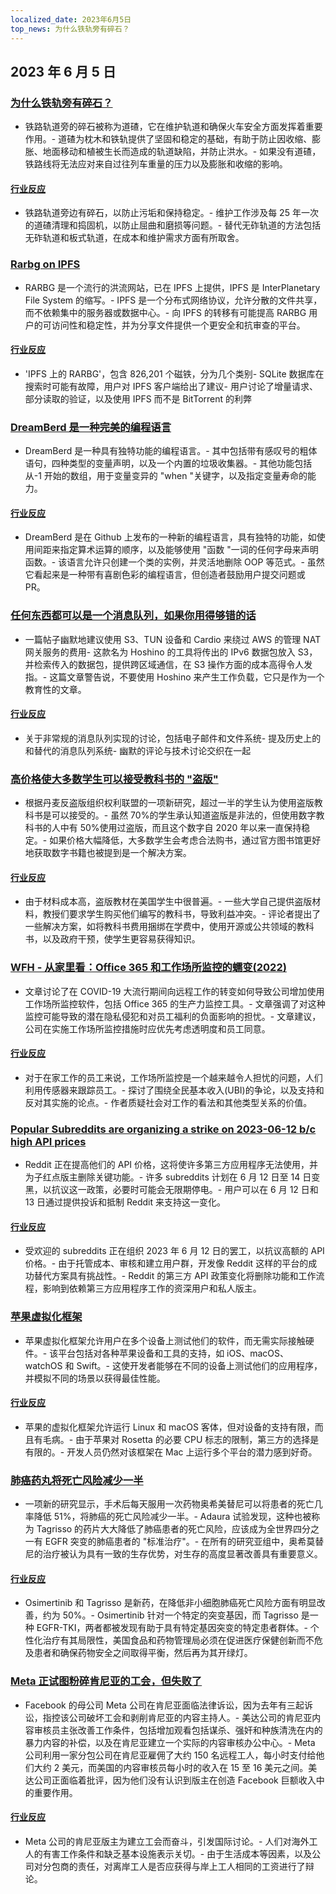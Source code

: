 ```yaml
---
localized_date: 2023年6月5日
top_news: 为什么铁轨旁有碎石？
---
```




## 2023 年 6 月 5 日

### [为什么铁轨旁有碎石？](https://www.alpharail.co.nz/why-do-railway-tracks-have-crushed-stones-alongside-them/)

- 铁路轨道旁的碎石被称为道碴，它在维护轨道和确保火车安全方面发挥着重要作用。- 道碴为枕木和铁轨提供了坚固和稳定的基础，有助于防止因收缩、膨胀、地面移动和植被生长而造成的轨道缺陷，并防止洪水。- 如果没有道碴，铁路线将无法应对来自过往列车重量的压力以及膨胀和收缩的影响。

#### [行业反应](http://news.ycombinator.com/item?id=36183788)

- 铁路轨道旁边有碎石，以防止污垢和保持稳定。- 维护工作涉及每 25 年一次的道碴清理和捣固机，以防止屈曲和磨损等问题。- 替代无砟轨道的方法包括无砟轨道和板式轨道，在成本和维护需求方面有所取舍。

### [Rarbg on IPFS](https://ipfs.io/ipfs/QmbpRxBZ5HDZDVRoeAU8xFYnoP4r5eGCxdkmfFW3JbA6mq/)

- RARBG 是一个流行的洪流网站，已在 IPFS 上提供，IPFS 是 InterPlanetary File System 的缩写。- IPFS 是一个分布式网络协议，允许分散的文件共享，而不依赖集中的服务器或数据中心。- 向 IPFS 的转移有可能提高 RARBG 用户的可访问性和稳定性，并为分享文件提供一个更安全和抗审查的平台。

#### [行业反应](http://news.ycombinator.com/item?id=36186185)

- 'IPFS 上的 RARBG'，包含 826,201 个磁铁，分为几个类别- SQLite 数据库在搜索时可能有故障，用户对 IPFS 客户端给出了建议- 用户讨论了增量请求、部分读取的验证，以及使用 IPFS 而不是 BitTorrent 的利弊

### [DreamBerd 是一种完美的编程语言](https://github.com/TodePond/DreamBerd)

- DreamBerd 是一种具有独特功能的编程语言。- 其中包括带有感叹号的粗体语句，四种类型的变量声明，以及一个内置的垃圾收集器。- 其他功能包括从-1 开始的数组，用于变量变异的 "when "关键字，以及指定变量寿命的能力。

#### [行业反应](http://news.ycombinator.com/item?id=36183683)

- DreamBerd 是在 Github 上发布的一种新的编程语言，具有独特的功能，如使用间距来指定算术运算的顺序，以及能够使用 "函数 "一词的任何字母来声明函数。- 该语言允许只创建一个类的实例，并灵活地删除 OOP 等范式。- 虽然它看起来是一种带有喜剧色彩的编程语言，但创造者鼓励用户提交问题或 PR。

### [任何东西都可以是一个消息队列，如果你用得够错的话](https://xeiaso.net/blog/anything-message-queue)

- 一篇帖子幽默地建议使用 S3、TUN 设备和 Cardio 来绕过 AWS 的管理 NAT 网关服务的费用- 这款名为 Hoshino 的工具将传出的 IPv6 数据包放入 S3，并检索传入的数据包，提供跨区域通信，在 S3 操作方面的成本高得令人发指。- 这篇文章警告说，不要使用 Hoshino 来产生工作负载，它只是作为一个教育性的文章。

#### [行业反应](http://news.ycombinator.com/item?id=36186176)

- 关于非常规的消息队列实现的讨论，包括电子邮件和文件系统- 提及历史上的和替代的消息队列系统- 幽默的评论与技术讨论交织在一起

### [高价格使大多数学生可以接受教科书的 "盗版"](https://torrentfreak.com/high-prices-make-textbook-piracy-acceptable-to-most-students-230604/)

- 根据丹麦反盗版组织权利联盟的一项新研究，超过一半的学生认为使用盗版教科书是可以接受的。- 虽然 70%的学生承认知道盗版是非法的，但使用数字教科书的人中有 50%使用过盗版，而且这个数字自 2020 年以来一直保持稳定。- 如果价格大幅降低，大多数学生会考虑合法购书，通过官方图书馆更好地获取数字书籍也被提到是一个解决方案。

#### [行业反应](http://news.ycombinator.com/item?id=36186080)

- 由于材料成本高，盗版教材在美国学生中很普遍。- 一些大学自己提供盗版材料，教授们要求学生购买他们编写的教科书，导致利益冲突。- 评论者提出了一些解决方案，如将教科书费用捆绑在学费中，使用开源或公共领域的教科书，以及政府干预，使学生更容易获得知识。

### [WFH - 从家里看：Office 365 和工作场所监控的蠕变(2022)](https://privacyinternational.org/long-read/4909/wfh-watched-home-office-365-and-workplace-surveillance-creep)

- 文章讨论了在 COVID-19 大流行期间向远程工作的转变如何导致公司增加使用工作场所监控软件，包括 Office 365 的生产力监控工具。- 文章强调了对这种监控可能导致的潜在隐私侵犯和对员工福利的负面影响的担忧。- 文章建议，公司在实施工作场所监控措施时应优先考虑透明度和员工同意。

#### [行业反应](http://news.ycombinator.com/item?id=36187550)

- 对于在家工作的员工来说，工作场所监控是一个越来越令人担忧的问题，人们利用传感器来跟踪员工。- 探讨了围绕全民基本收入(UBI)的争论，以及支持和反对其实施的论点。- 作者质疑社会对工作的看法和其他类型关系的价值。

### [Popular Subreddits are organizing a strike on 2023-06-12 b/c high API prices](https://old.reddit.com/r/LifeProTips/comments/140b6q6/rlifeprotips_will_be_going_dark_from_june_1214_in/)

- Reddit 正在提高他们的 API 价格，这将使许多第三方应用程序无法使用，并为子红点版主删除关键功能。- 许多 subreddits 计划在 6 月 12 日至 14 日变黑，以抗议这一政策，必要时可能会无限期停电。- 用户可以在 6 月 12 日和 13 日通过提供投诉和抵制 Reddit 来支持这一变化。

#### [行业反应](http://news.ycombinator.com/item?id=36187705)

- 受欢迎的 subreddits 正在组织 2023 年 6 月 12 日的罢工，以抗议高额的 API 价格。- 由于托管成本、审核和建立用户群，开发像 Reddit 这样的平台的成功替代方案具有挑战性。- Reddit 的第三方 API 政策变化将删除功能和工作流程，影响到依赖第三方应用程序工作的资深用户和私人版主。

### [苹果虚拟化框架](https://developer.apple.com/documentation/virtualization)

- 苹果虚拟化框架允许用户在多个设备上测试他们的软件，而无需实际接触硬件。- 该平台包括对各种苹果设备和工具的支持，如 iOS、macOS、watchOS 和 Swift。- 这使开发者能够在不同的设备上测试他们的应用程序，并模拟不同的场景以获得最佳性能。

#### [行业反应](http://news.ycombinator.com/item?id=36184400)

- 苹果的虚拟化框架允许运行 Linux 和 macOS 客体，但对设备的支持有限，而且有毛病。- 由于苹果对 Rosetta 的必要 CPU 标志的限制，第三方的选择是有限的。- 开发人员仍然对该框架在 Mac 上运行多个平台的潜力感到好奇。

### [肺癌药丸将死亡风险减少一半](https://www.theguardian.com/science/2023/jun/04/lung-cancer-pill-cuts-risk-of-death-by-half-says-thrilling-study)

- 一项新的研究显示，手术后每天服用一次药物奥希美替尼可以将患者的死亡几率降低 51%，将肺癌的死亡风险减少一半。- Adaura 试验发现，这种也被称为 Tagrisso 的药片大大降低了肺癌患者的死亡风险，应该成为全世界四分之一有 EGFR 突变的肺癌患者的 "标准治疗"。- 在所有的研究亚组中，奥希莫替尼的治疗被认为具有一致的生存优势，对生存的高度显著改善具有重要意义。

#### [行业反应](http://news.ycombinator.com/item?id=36185173)

- Osimertinib 和 Tagrisso 是新药，在降低非小细胞肺癌死亡风险方面有明显改善，约为 50%。- Osimertinib 针对一个特定的突变基因，而 Tagrisso 是一种 EGFR-TKI，两者都被发现有助于具有特定基因突变的特定患者群体。- 个性化治疗有其局限性，美国食品和药物管理局必须在促进医疗保健创新而不危及患者和确保药物安全之间取得平衡，然后再为其开绿灯。

### [Meta 正试图粉碎肯尼亚的工会，但失败了](https://jacobin.com/2023/06/meta-is-trying-and-failing-to-crush-unions-in-kenya)

- Facebook 的母公司 Meta 公司在肯尼亚面临法律诉讼，因为去年有三起诉讼，指控该公司破坏工会和剥削肯尼亚的内容主持人。- 美达公司的肯尼亚内容审核员主张改善工作条件，包括增加观看包括谋杀、强奸和种族清洗在内的暴力内容的补偿，以及在肯尼亚建立一个实际的内容审核办公中心。- Meta 公司利用一家分包公司在肯尼亚雇佣了大约 150 名远程工人，每小时支付给他们大约 2 美元，而美国的内容审核员每小时的收入在 15 至 16 美元之间。美达公司正面临着批评，因为他们没有认识到版主在创造 Facebook 巨额收入中的重要作用。

#### [行业反应](http://news.ycombinator.com/item?id=36185394)

- Meta 公司的肯尼亚版主为建立工会而奋斗，引发国际讨论。- 人们对海外工人的有害工作条件和缺乏基本设施表示关切。- 由于生活成本等因素，以及公司对分包商的责任，对离岸工人是否应获得与岸上工人相同的工资进行了辩论。

</Steps>
